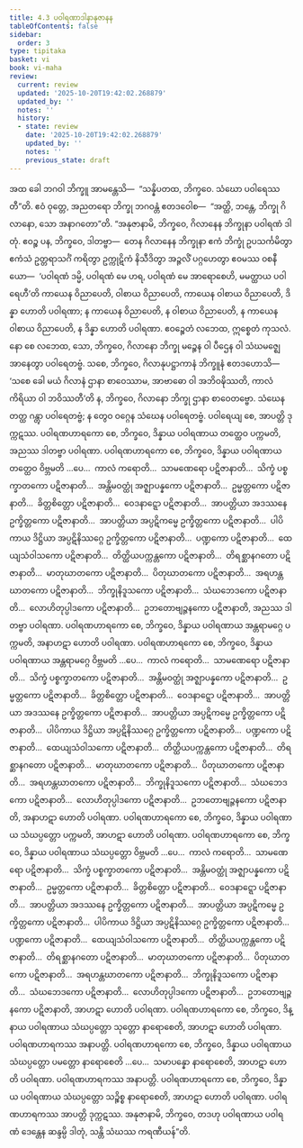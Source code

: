 ```yaml
---
title: 4.3 ပဝါရဏာဒါနာနုဇာနန
tableOfContents: false
sidebar:
  order: 3
type: tipitaka
basket: vi
book: vi-maha
review:
  current: review
  updated: '2025-10-20T19:42:02.268879'
  updated_by: ''
  notes: ''
  history:
  - state: review
    date: '2025-10-20T19:42:02.268879'
    updated_by: ''
    notes: ''
    previous_state: draft
---
```



<DynamicBreadcrumb />


<ReviewStatus review={frontmatter.review} showDetails={true} />

<HypothesisAnnotation frontmatter={frontmatter} />

<Division number="213" book="vi-maha" e="ch" v="3" p="225">

<Paragraph number="965" book="vi-maha">
အထ ခေါ ဘဂဝါ ဘိက္ခူ အာမန္တေသိ—  “သန္နိပတထ, ဘိက္ခဝေ. သံဃော ပဝါရေဿတီ”တိ. ဧဝံ ဝုတ္တေ, အညတရော ဘိက္ခု ဘဂဝန္တံ ဧတဒဝေါစ—  “အတ္ထိ, ဘန္တေ, ဘိက္ခု ဂိလာနော, သော အနာဂတော”တိ. “အနုဇာနာမိ, ဘိက္ခဝေ, ဂိလာနေန ဘိက္ခုနာ ပဝါရဏံ ဒါတုံ. ဧဝဉ္စ ပန, ဘိက္ခဝေ, ဒါတဗ္ဗာ—  တေန ဂိလာနေန ဘိက္ခုနာ ဧကံ ဘိက္ခုံ ဥပသင်္ကမိတွာ ဧကံသံ ဥတ္တရာသင်္ဂံ ကရိတွာ ဥက္ကုဋိကံ နိသီဒိတွာ အဉ္ဇလိံ ပဂ္ဂဟေတွာ ဧဝမဿ ဝစနီယော—  ‘ပဝါရဏံ ဒမ္မိ, ပဝါရဏံ မေ ဟရ, ပဝါရဏံ မေ အာရောစေဟိ, မမတ္ထာယ ပဝါရေဟီ’တိ ကာယေန ဝိညာပေတိ, ဝါစာယ ဝိညာပေတိ, ကာယေန ဝါစာယ ဝိညာပေတိ, ဒိန္နာ ဟောတိ ပဝါရဏာ; န ကာယေန ဝိညာပေတိ, န ဝါစာယ ဝိညာပေတိ, န ကာယေန ဝါစာယ ဝိညာပေတိ, န ဒိန္နာ ဟောတိ ပဝါရဏာ. ဧဝဉ္စေတံ လဘေထ, ဣစ္စေတံ ကုသလံ. နော စေ လဘေထ, သော, ဘိက္ခဝေ, ဂိလာနော ဘိက္ခု မဉ္စေန ဝါ ပီဌေန ဝါ သံဃမဇ္ဈေ အာနေတွာ ပဝါရေတဗ္ဗံ. သစေ, ဘိက္ခဝေ, ဂိလာနုပဋ္ဌာကာနံ ဘိက္ခူနံ ဧတဒဟောသိ—  ‘သစေ ခေါ မယံ ဂိလာနံ ဌာနာ စာဝေဿာမ, အာဗာဓော ဝါ အဘိဝဍ္ဎိဿတိ, ကာလံကိရိယာ ဝါ ဘဝိဿတီ’တိ န, ဘိက္ခဝေ, ဂိလာနော ဘိက္ခု ဌာနာ စာဝေတဗ္ဗော. သံဃေန တတ္ထ ဂန္တွာ ပဝါရေတဗ္ဗံ; န တွေဝ ဝဂ္ဂေန သံဃေန ပဝါရေတဗ္ဗံ. ပဝါရေယျ စေ, အာပတ္တိ ဒုက္ကဋဿ.
</Paragraph>

<Paragraph number="966" book="vi-maha">
ပဝါရဏဟာရကော စေ, ဘိက္ခဝေ, ဒိန္နာယ ပဝါရဏာယ တတ္ထေဝ ပက္ကမတိ, အညဿ ဒါတဗ္ဗာ ပဝါရဏာ. ပဝါရဏဟာရကော စေ, ဘိက္ခဝေ, ဒိန္နာယ ပဝါရဏာယ တတ္ထေဝ ဝိဗ္ဘမတိ …ပေ…  ကာလံ ကရောတိ…  သာမဏေရော ပဋိဇာနာတိ…  သိက္ခံ ပစ္စက္ခာတကော ပဋိဇာနာတိ…  အန္တိမဝတ္ထုံ အဇ္ဈာပန္နကော ပဋိဇာနာတိ…  ဥမ္မတ္တကော ပဋိဇာနာတိ…  ခိတ္တစိတ္တော ပဋိဇာနာတိ…  ဝေဒနာဋ္ဋော ပဋိဇာနာတိ…  အာပတ္တိယာ အဒဿနေ ဥက္ခိတ္တကော ပဋိဇာနာတိ…  အာပတ္တိယာ အပ္ပဋိကမ္မေ ဥက္ခိတ္တကော ပဋိဇာနာတိ…  ပါပိကာယ ဒိဋ္ဌိယာ အပ္ပဋိနိဿဂ္ဂေ ဥက္ခိတ္တကော ပဋိဇာနာတိ…  ပဏ္ဍကော ပဋိဇာနာတိ…  ထေယျသံဝါသကော ပဋိဇာနာတိ…  တိတ္ထိယပက္ကန္တကော ပဋိဇာနာတိ…  တိရစ္ဆာနဂတော ပဋိဇာနာတိ…  မာတုဃာတကော ပဋိဇာနာတိ…  ပိတုဃာတကော ပဋိဇာနာတိ…  အရဟန္တဃာတကော ပဋိဇာနာတိ…  ဘိက္ခုနိဒူသကော ပဋိဇာနာတိ…  သံဃဘေဒကော ပဋိဇာနာတိ…  လောဟိတုပ္ပါဒကော ပဋိဇာနာတိ…  ဥဘတောဗျဉ္ဇနကော ပဋိဇာနာတိ, အညဿ ဒါတဗ္ဗာ ပဝါရဏာ.
</Paragraph>

<Paragraph number="967" book="vi-maha">
ပဝါရဏဟာရကော စေ, ဘိက္ခဝေ, ဒိန္နာယ ပဝါရဏာယ အန္တရာမဂ္ဂေ ပက္ကမတိ, အနာဟဋာ ဟောတိ ပဝါရဏာ. ပဝါရဏဟာရကော စေ, ဘိက္ခဝေ, ဒိန္နာယ ပဝါရဏာယ အန္တရာမဂ္ဂေ ဝိဗ္ဘမတိ …ပေ…  ကာလံ ကရောတိ…  သာမဏေရော ပဋိဇာနာတိ…  သိက္ခံ ပစ္စက္ခာတကော ပဋိဇာနာတိ…  အန္တိမဝတ္ထုံ အဇ္ဈာပန္နကော ပဋိဇာနာတိ…  ဥမ္မတ္တကော ပဋိဇာနာတိ…  ခိတ္တစိတ္တော ပဋိဇာနာတိ…  ဝေဒနာဋ္ဋော ပဋိဇာနာတိ…  အာပတ္တိယာ အဒဿနေ ဥက္ခိတ္တကော ပဋိဇာနာတိ…  အာပတ္တိယာ အပ္ပဋိကမ္မေ ဥက္ခိတ္တကော ပဋိဇာနာတိ…  ပါပိကာယ ဒိဋ္ဌိယာ အပ္ပဋိနိဿဂ္ဂေ ဥက္ခိတ္တကော ပဋိဇာနာတိ…  ပဏ္ဍကော ပဋိဇာနာတိ…  ထေယျသံဝါသကော ပဋိဇာနာတိ…  တိတ္ထိယပက္ကန္တကော ပဋိဇာနာတိ…  တိရစ္ဆာနဂတော ပဋိဇာနာတိ…  မာတုဃာတကော ပဋိဇာနာတိ…  ပိတုဃာတကော ပဋိဇာနာတိ…  အရဟန္တဃာတကော ပဋိဇာနာတိ…  ဘိက္ခုနိဒူသကော ပဋိဇာနာတိ…  သံဃဘေဒကော ပဋိဇာနာတိ…  လောဟိတုပ္ပါဒကော ပဋိဇာနာတိ…  ဥဘတောဗျဉ္ဇနကော ပဋိဇာနာတိ, အနာဟဋာ ဟောတိ ပဝါရဏာ.
</Paragraph>

<Paragraph number="968" book="vi-maha">
ပဝါရဏဟာရကော စေ, ဘိက္ခဝေ, ဒိန္နာယ ပဝါရဏာယ သံဃပ္ပတ္တော ပက္ကမတိ, အာဟဋာ ဟောတိ ပဝါရဏာ. ပဝါရဏဟာရကော စေ, ဘိက္ခဝေ, ဒိန္နာယ ပဝါရဏာယ သံဃပ္ပတ္တော ဝိဗ္ဘမတိ …ပေ…  ကာလံ ကရောတိ…  သာမဏေရော ပဋိဇာနာတိ…  သိက္ခံ ပစ္စက္ခာတကော ပဋိဇာနာတိ…  အန္တိမဝတ္ထုံ အဇ္ဈာပန္နကော ပဋိဇာနာတိ…  ဥမ္မတ္တကော ပဋိဇာနာတိ…  ခိတ္တစိတ္တော ပဋိဇာနာတိ…  ဝေဒနာဋ္ဋော ပဋိဇာနာတိ…  အာပတ္တိယာ အဒဿနေ ဥက္ခိတ္တကော ပဋိဇာနာတိ…  အာပတ္တိယာ အပ္ပဋိကမ္မေ ဥက္ခိတ္တကော ပဋိဇာနာတိ…  ပါပိကာယ ဒိဋ္ဌိယာ အပ္ပဋိနိဿဂ္ဂေ ဥက္ခိတ္တကော ပဋိဇာနာတိ…  ပဏ္ဍကော ပဋိဇာနာတိ…  ထေယျသံဝါသကော ပဋိဇာနာတိ…  တိတ္ထိယပက္ကန္တကော ပဋိဇာနာတိ…  တိရစ္ဆာနဂတော ပဋိဇာနာတိ…  မာတုဃာတကော ပဋိဇာနာတိ…  ပိတုဃာတကော ပဋိဇာနာတိ…  အရဟန္တဃာတကော ပဋိဇာနာတိ…  ဘိက္ခုနိဒူသကော ပဋိဇာနာတိ…  သံဃဘေဒကော ပဋိဇာနာတိ…  လောဟိတုပ္ပါဒကော ပဋိဇာနာတိ…  ဥဘတောဗျဉ္ဇနကော ပဋိဇာနာတိ, အာဟဋာ ဟောတိ ပဝါရဏာ.
</Paragraph>

<Paragraph number="969" book="vi-maha">
ပဝါရဏဟာရကော စေ, ဘိက္ခဝေ, ဒိန္နာယ ပဝါရဏာယ သံဃပ္ပတ္တော သုတ္တော နာရောစေတိ, အာဟဋာ ဟောတိ ပဝါရဏာ. ပဝါရဏဟာရကဿ အနာပတ္တိ. ပဝါရဏဟာရကော စေ, ဘိက္ခဝေ, ဒိန္နာယ ပဝါရဏာယ သံဃပ္ပတ္တော ပမတ္တော နာရောစေတိ …ပေ…  သမာပန္နော နာရောစေတိ, အာဟဋာ ဟောတိ ပဝါရဏာ. ပဝါရဏဟာရကဿ အနာပတ္တိ.
</Paragraph>

<Paragraph number="970" book="vi-maha">
ပဝါရဏဟာရကော စေ, ဘိက္ခဝေ, ဒိန္နာယ ပဝါရဏာယ သံဃပ္ပတ္တော သဉ္စိစ္စ နာရောစေတိ, အာဟဋာ ဟောတိ ပဝါရဏာ. ပဝါရဏဟာရကဿ အာပတ္တိ ဒုက္ကဋဿ. အနုဇာနာမိ, ဘိက္ခဝေ, တဒဟု ပဝါရဏာယ ပဝါရဏံ ဒေန္တေန ဆန္ဒမ္ပိ ဒါတုံ, သန္တိ သံဃဿ ကရဏီယန်”တိ.
</Paragraph>
</Division>
